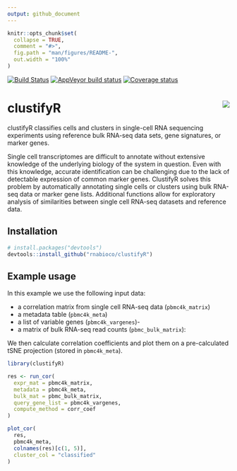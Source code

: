 ```yaml
---
output: github_document
---
```


```r
knitr::opts_chunk$set(
  collapse = TRUE,
  comment = "#>",
  fig.path = "man/figures/README-",
  out.width = "100%"
)
```

[![Build Status](https://travis-ci.org/rnabioco/clustifyR.svg?branch=master)](https://travis-ci.org/rnabioco/clustifyR)
[![AppVeyor build status](https://ci.appveyor.com/api/projects/status/github/rnabioco/clustifyR?branch=master&svg=true)](https://ci.appveyor.com/project/rnabioco/clustifyR)
[![Coverage status](https://codecov.io/gh/rnabioco/clustifyR/branch/master/graph/badge.svg)](https://codecov.io/github/rnabioco/clustifyR?branch=master)

# clustifyR <img src="man/figures/logo.png" align="right">

clustifyR classifies cells and clusters in single-cell RNA sequencing experiments using reference bulk RNA-seq data sets, gene signatures, or marker genes. 

Single cell transcriptomes are difficult to annotate without extensive knowledge of the underlying biology of the system in question. Even with this knowledge, accurate identification can be challenging due to the lack of detectable expression of common marker genes. ClustifyR solves this problem by automatically annotating single cells or clusters using bulk RNA-seq data or marker gene lists. Additional functions allow for exploratory analysis of similarities between single cell RNA-seq datasets and reference data.

## Installation

``` r
# install.packages("devtools")
devtools::install_github("rnabioco/clustifyR")
```

## Example usage

In this example we use the following input data:

- a correlation matrix from single cell RNA-seq data (`pbmc4k_matrix`)
- a metadata table (`pbmc4k_meta`)
- a list of variable genes (`pbmc4k_vargenes`)-
- a matrix of bulk RNA-seq read counts (`pbmc_bulk_matrix`):

We then calculate correlation coefficients and plot them on a pre-calculated tSNE projection (stored in `pbmc4k_meta`).

```r
library(clustifyR)

res <- run_cor(
  expr_mat = pbmc4k_matrix,
  metadata = pbmc4k_meta,
  bulk_mat = pbmc_bulk_matrix,
  query_gene_list = pbmc4k_vargenes,
  compute_method = corr_coef
)

plot_cor(
  res,
  pbmc4k_meta,
  colnames(res)[c(1, 5)],
  cluster_col = "classified"
)
```
